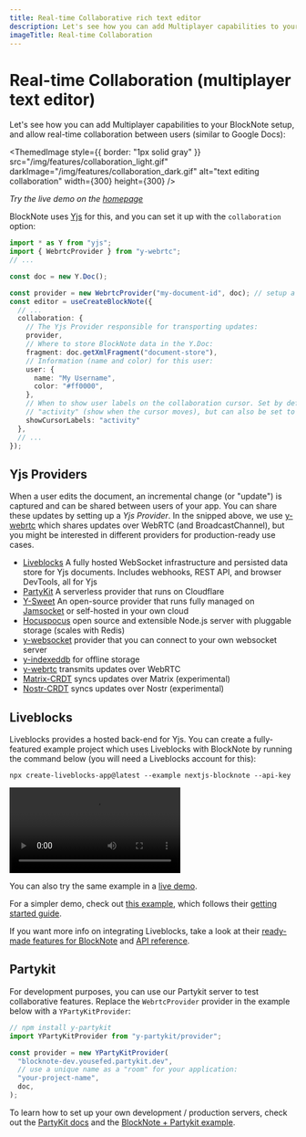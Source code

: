 ```yaml
---
title: Real-time Collaborative rich text editor
description: Let's see how you can add Multiplayer capabilities to your BlockNote setup, and allow real-time collaboration between users (similar to Google Docs)
imageTitle: Real-time Collaboration
---
```



# Real-time Collaboration (multiplayer text editor)

Let's see how you can add Multiplayer capabilities to your BlockNote setup, and allow real-time collaboration between users (similar to Google Docs):

<ThemedImage
  style={{ border: "1px solid gray" }}
  src="/img/features/collaboration_light.gif"
  darkImage="/img/features/collaboration_dark.gif"
  alt="text editing collaboration"
  width={300}
  height={300}
/>

_Try the live demo on the [homepage](https://www.blocknotejs.org)_

BlockNote uses [Yjs](https://github.com/yjs/yjs) for this, and you can set it up with the `collaboration` option:

```typescript
import * as Y from "yjs";
import { WebrtcProvider } from "y-webrtc";
// ...

const doc = new Y.Doc();

const provider = new WebrtcProvider("my-document-id", doc); // setup a yjs provider (explained below)
const editor = useCreateBlockNote({
  // ...
  collaboration: {
    // The Yjs Provider responsible for transporting updates:
    provider,
    // Where to store BlockNote data in the Y.Doc:
    fragment: doc.getXmlFragment("document-store"),
    // Information (name and color) for this user:
    user: {
      name: "My Username",
      color: "#ff0000",
    },
    // When to show user labels on the collaboration cursor. Set by default to
    // "activity" (show when the cursor moves), but can also be set to "always".
    showCursorLabels: "activity"
  },
  // ...
});
```

## Yjs Providers

When a user edits the document, an incremental change (or "update") is captured and can be shared between users of your app. You can share these updates by setting up a _Yjs Provider_. In the snipped above, we use [y-webrtc](https://github.com/yjs/y-webrtc) which shares updates over WebRTC (and BroadcastChannel), but you might be interested in different providers for production-ready use cases.

- [Liveblocks](https://liveblocks.io/yjs) A fully hosted WebSocket infrastructure and persisted data store for Yjs documents. Includes webhooks, REST API, and browser DevTools, all for Yjs
- [PartyKit](https://www.partykit.io/) A serverless provider that runs on Cloudflare
- [Y-Sweet](https://jamsocket.com/y-sweet) An open-source provider that runs fully managed on [Jamsocket](https://jamsocket.com) or self-hosted in your own cloud
- [Hocuspocus](https://www.hocuspocus.dev/) open source and extensible Node.js server with pluggable storage (scales with Redis)
- [y-websocket](https://github.com/yjs/y-websocket) provider that you can connect to your own websocket server
- [y-indexeddb](https://github.com/yjs/y-indexeddb) for offline storage
- [y-webrtc](https://github.com/yjs/y-webrtc) transmits updates over WebRTC
- [Matrix-CRDT](https://github.com/yousefED/matrix-crdt) syncs updates over Matrix (experimental)
- [Nostr-CRDT](https://github.com/yousefED/nostr-crdt) syncs updates over Nostr (experimental)

## Liveblocks

Liveblocks provides a hosted back-end for Yjs. You can create a fully-featured example project which uses Liveblocks with BlockNote by running the command below (you will need a Liveblocks account for this):

```shell
npx create-liveblocks-app@latest --example nextjs-blocknote --api-key
```

<video
  autoPlay
  loop
  src="/img/screenshots/liveblocks_blocknote_example.mp4"
  aria-label="BlockNote example using Liveblocks Yjs, showing collaboration and DevTools"
/>

You can also try the same example in a [live demo](https://liveblocks.io/examples/collaborative-text-editor/nextjs-blocknote).

For a simpler demo, check out [this example](/docs/examples/collaboration/liveblocks), which follows their [getting started guide](https://liveblocks.io/docs/get-started/react-blocknote).

If you want more info on integrating Liveblocks, take a look at their [ready-made features for BlockNote](https://liveblocks.io/docs/ready-made-features/text-editor/blocknote) and [API reference](https://liveblocks.io/docs/api-reference/liveblocks-react-blocknote#AnchoredThreads).

## Partykit

For development purposes, you can use our Partykit server to test collaborative features. Replace the `WebrtcProvider` provider in the example below with a `YPartyKitProvider`:

```typescript
// npm install y-partykit
import YPartyKitProvider from "y-partykit/provider";

const provider = new YPartyKitProvider(
  "blocknote-dev.yousefed.partykit.dev",
  // use a unique name as a "room" for your application:
  "your-project-name",
  doc,
);
```

To learn how to set up your own development / production servers, check out the [PartyKit docs](https://github.com/partykit/partykit) and the [BlockNote + Partykit example](https://github.com/partykit/partykit/tree/main/examples/blocknote).

[//]: # "# Live demo"
[//]: #
[//]: # "Below, two editors are connected to each other. Note that anything you type is shared live with other visitors of this webpage, so be friendly ;)"
[//]: #
[//]: # "::: sandbox {template=react-ts}"
[//]: #
[//]: # "```typescript-vue /App.tsx"
[//]: # 'import { BlockNoteEditor } from "@blocknote/core";'
[//]: # 'import { BlockNoteView, useCreateBlockNote } from "@blocknote/react";'
[//]: # 'import YPartyKitProvider from "y-partykit/provider";'
[//]: # 'import * as Y from "yjs";'
[//]: # 'import "@blocknote/react/style.css";'
[//]: #
[//]: # "const doc = new Y.Doc();"
[//]: # "const provider = new YPartyKitProvider("
[//]: # '  "blocknote-dev.yousefed.partykit.dev",'
[//]: # '  // use a unique name as a "room" for your application:'
[//]: # '  "docs-demo",'
[//]: # "  doc"
[//]: # ");"
[//]: #
[//]: # "export default function App() {"
[//]: # "  // Creates a new editor instance."
[//]: # "  const editor: BlockNoteEditor | null = useBlockNote({"
[//]: # "    collaboration: {"
[//]: # "      provider,"
[//]: # '      fragment: doc.getXmlFragment("document-store"),'
[//]: # "      user: {"
[//]: # '        name: "User 1",'
[//]: # '        color: "#ff0000",'
[//]: # "      },"
[//]: # "    },"
[//]: # "  });"
[//]: #
[//]: # "  // Renders the editor instance using a React component."
[//]: # '  return <BlockNoteView editor={editor} theme={"{{ getTheme(isDark) }}"} />;'
[//]: # "}"
[//]: # "```"
[//]: #
[//]: # "```css-vue /styles.css [hidden]"
[//]: # "{{ getStyles(isDark) }}"
[//]: # "```"
[//]: #
[//]: # ":::"
[//]: #
[//]: # "::: sandbox {template=react-ts}"
[//]: #
[//]: # "```typescript-vue /App.tsx"
[//]: # 'import { BlockNoteEditor } from "@blocknote/core";'
[//]: # 'import { BlockNoteView, useCreateBlockNote } from "@blocknote/react";'
[//]: # 'import YPartyKitProvider from "y-partykit/provider";'
[//]: # 'import * as Y from "yjs";'
[//]: # 'import "@blocknote/react/style.css";'
[//]: #
[//]: # "const doc = new Y.Doc();"
[//]: # "const provider = new YPartyKitProvider("
[//]: # '  "blocknote-dev.yousefed.partykit.dev",'
[//]: # '  // use a unique name as a "room" for your application:'
[//]: # '  "docs-demo",'
[//]: # "  doc"
[//]: # ");"
[//]: #
[//]: # "export default function App() {"
[//]: # "  // Creates a new editor instance."
[//]: # "  const editor: BlockNoteEditor | null = useBlockNote({"
[//]: # "    collaboration: {"
[//]: # "      provider,"
[//]: # '      fragment: doc.getXmlFragment("document-store"),'
[//]: # "      user: {"
[//]: # '        name: "User 2",'
[//]: # '        color: "#00ff00",'
[//]: # "      },"
[//]: # "    },"
[//]: # "  });"
[//]: #
[//]: # "  // Renders the editor instance using a React component."
[//]: # '  return <BlockNoteView editor={editor} theme={"{{ getTheme(isDark) }}"} />;'
[//]: # "}"
[//]: # "```"
[//]: #
[//]: # "```css-vue /styles.css [hidden]"
[//]: # "{{ getStyles(isDark) }}"
[//]: # "```"
[//]: #
[//]: # ":::"
